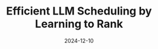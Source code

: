 ---
title: "Efficient LLM Scheduling by Learning to Rank"
date: '2024-12-10'
tags: ['NEURIPS2024']
draft: false
authors: ["Yichao Fu", "Siqi Zhu", "Runlong Su", "Aurick Qiao", "Ion Stoica", "Hao Zhang"]
canonicalUrl: https://arxiv.org/pdf/2408.15792
---